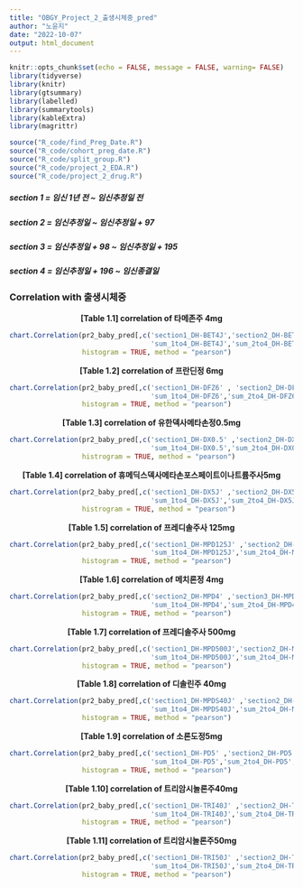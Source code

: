```yaml
---
title: "OBGY_Project_2_출생시체중_pred"
author: "노윤지"
date: "2022-10-07"
output: html_document
---
```


```r
knitr::opts_chunk$set(echo = FALSE, message = FALSE, warning= FALSE)
library(tidyverse)
library(knitr)
library(gtsummary)
library(labelled)
library(summarytools)
library(kableExtra)
library(magrittr)
```

```r
source("R_code/find_Preg_Date.R")
source("R_code/cohort_preg_date.R")
source("R_code/split_group.R")
source("R_code/project_2_EDA.R")
source("R_code/project_2_drug.R")
```

##### section 1 = 임신 1년 전 ~ 임신추정일 전
##### section 2 = 임신추정일 ~ 임신추정일 + 97
##### section 3 = 임신추정일 + 98 ~ 임신추정일 + 195
##### section 4 = 임신추정일 + 196 ~ 임신종결일

### Correlation with 출생시체중 

<center> **[Table 1.1] correlation of 타메존주 4mg** </center> 

```r
chart.Correlation(pr2_baby_pred[,c('section1_DH-BET4J','section2_DH-BET4J','section3_DH-BET4J','section4_DH-BET4J',
                                   'sum_1to4_DH-BET4J','sum_2to4_DH-BET4J','출생시체중')],
                  histogram = TRUE, method = "pearson")
```

<center> **[Table 1.2] correlation of 프란딘정 6mg** </center> 
```r
chart.Correlation(pr2_baby_pred[,c('section1_DH-DFZ6' , 'section2_DH-DFZ6' , 'section3_DH-DFZ6' , 'section4_DH-DFZ6' ,
                                   'sum_1to4_DH-DFZ6','sum_2to4_DH-DFZ6','출생시체중')],
                  histogram = TRUE, method = "pearson")
```

<center> **[Table 1.3] correlation of 유한덱사메타손정0.5mg** </center> 
```r
chart.Correlation(pr2_baby_pred[,c('section1_DH-DX0.5' ,'section2_DH-DX0.5' ,'section3_DH-DX0.5' ,'section4_DH-DX0.5' , 
                                   'sum_1to4_DH-DX0.5','sum_2to4_DH-DX0.5','출생시체중')],
                  histrogram = TRUE, method = "pearson")
```

<center> **[Table 1.4] correlation of 휴메딕스덱사메타손포스페이트이나트륨주사5mg** </center> 
```r
chart.Correlation(pr2_baby_pred[,c('section1_DH-DX5J' ,'section2_DH-DX5J' ,'section3_DH-DX5J' ,'section4_DH-DX5J' ,
                                   'sum_1to4_DH-DX5J','sum_2to4_DH-DX5J','출생시체중')],
                  histrogram = TRUE, method = "pearson")
```

<center> **[Table 1.5] correlation of 프레디솔주사 125mg** </center> 
```r
chart.Correlation(pr2_baby_pred[,c('section1_DH-MPD125J' ,'section2_DH-MPD125J' ,'section3_DH-MPD125J' ,'section4_DH-MPD125J' ,
                                   'sum_1to4_DH-MPD125J','sum_2to4_DH-MPD125J','출생시체중')],
                  histogram = TRUE, method = "pearson")

```

<center> **[Table 1.6] correlation of 메치론정 4mg** </center> 
```r
chart.Correlation(pr2_baby_pred[,c('section2_DH-MPD4' ,'section3_DH-MPD4' ,'section4_DH-MPD4' ,
                                   'sum_1to4_DH-MPD4','sum_2to4_DH-MPD4','출생시체중')],
                  histogram = TRUE, method = "pearson")
```

<center> **[Table 1.7] correlation of 프레디솔주사 500mg** </center> 

```r
chart.Correlation(pr2_baby_pred[,c('section1_DH-MPD500J','section2_DH-MPD500J' ,'section3_DH-MPD500J' ,'section4_DH-MPD500J' ,
                                   'sum_1to4_DH-MPD500J','sum_2to4_DH-MPD500J','출생시체중')],
                  histogram = TRUE, method = "pearson")

```

<center> **[Table 1.8] correlation of 디솔린주 40mg** </center> 
```r
chart.Correlation(pr2_baby_pred[,c('section1_DH-MPDS40J' ,'section2_DH-MPDS40J' ,'section3_DH-MPDS40J' ,'section4_DH-MPDS40J' ,
                                   'sum_1to4_DH-MPDS40J','sum_2to4_DH-MPDS40J','출생시체중')],
                  histogram = TRUE, method = "pearson")
```

<center> **[Table 1.9] correlation of 소론도정5mg** </center> 
```r
chart.Correlation(pr2_baby_pred[,c('section1_DH-PD5' ,'section2_DH-PD5' ,'section3_DH-PD5' ,'section4_DH-PD5' ,
                                   'sum_1to4_DH-PD5','sum_2to4_DH-PD5','출생시체중')],
                  histogram = TRUE, method = "pearson")
```

<center> **[Table 1.10] correlation of 트리암시놀론주40mg** </center> 
```r
chart.Correlation(pr2_baby_pred[,c('section1_DH-TRI40J' ,'section2_DH-TRI40J' ,'section3_DH-TRI40J' ,'section4_DH-TRI40J' ,
                                   'sum_1to4_DH-TRI40J','sum_2to4_DH-TRI40J','출생시체중')],
                  histogram = TRUE, method = "pearson")
```

<center> **[Table 1.11] correlation of 트리암시놀론주50mg** </center> 
```r
chart.Correlation(pr2_baby_pred[,c('section1_DH-TRI50J' ,'section2_DH-TRI50J' ,'section3_DH-TRI50J' ,'section4_DH-TRI50J' ,
                                   'sum_1to4_DH-TRI50J','sum_2to4_DH-TRI50J','출생시체중')],
                  histogram = TRUE, method = "pearson")
```
